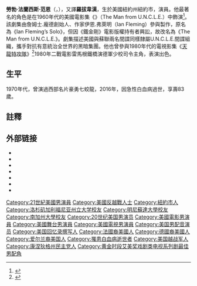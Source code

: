 {{Infobox person
| image          = Robert_Vaughn_Memorabilia_March09.JPG
| caption        = 2009年3月出席簽名活動的范恩
| name           = 勞勃·范恩<br/>Robert Vaughn
| birth_name     = Robert Francis Vaughn
| birth_date     = {{Birth date|1932|11|22|mf=yes}}
| birth_place    = [[美國|美國]][[紐約州|紐約州]][[紐約|紐約]]
| death_date     = {{death date and age|2016|11|11|1932|11|22|mf=yes}}
| death_place    = 美國[[康乃狄克州|康乃狄克州]][[丹伯里_(康乃狄克州)|丹伯里]]
| death_cause    = 急性[[白血病|白血病]]
| home_town      = 美國[[明尼蘇達州|明尼蘇達州]][[明尼阿波利斯|明尼阿波利斯]]
| education      = [[北部社區高中|北部社區高中]]
| alma_mater     = [[明尼蘇達大學|明尼蘇達大學]]<br />[[加州州立大學洛杉磯分校|加州州立大學洛杉磯分校]]<br />[[南加州大學|南加州大學]]
| occupation     = 電影，電視劇和舞台演員
| years_active   = 1955–2016
| party          = [[民主黨_(美國)|民主黨]]
| spouse         = {{Marriage|蓮達·斯塔普|1974|2016|end=夫逝}}
| children       = 2
| awards         = 黃金時段艾美獎最佳劇情類影集男配角（1978）
| website        = {{URL|www.officialrobertvaughn.com|officialrobertvaughn.com}}
}}

'''勞勃·法蘭西斯·范恩'''（{{lang-en|Robert Francis Vaughn}}，{{bd|1932年|11月22日|2016年|11月11日|catIdx=Vaughn, Robert}}），又譯'''羅拔韋漢'''，生於美國紐約州紐約市，演員。他最著名的角色是在1960年代的美國電影集《{{link-en|玉面金剛|The Man from U.N.C.L.E.}}》（The Man from U.N.C.L.E.）中飾演{{link-en|拿破崙·蘇洛|Napoleon Solo}}<ref>{{cite news|title=打擊魔鬼飾玉面虎勞勃范恩過世 享壽83|url=http://www.cna.com.tw/news/firstnews/201611120008-1.aspx|accessdate=2016-11-12|agency=中央社|date=2016-11-12}}</ref>。該劇集由詹姆士.龐德創始人、作家伊恩.弗萊明（Ian Fleming）參與製作，原名為《Ian Fleming’s Solo》，但因《鐵金剛》電影版權持有者興訟，故改名為《The Man from U.N.C.L.E.》。劇集描述美國與蘇聯兩名間諜同樣隸屬U.N.C.L.E.間諜組織，攜手對抗有意統治全世界的黑暗集團。他也曾參與1980年代的電視影集《[[天龍特攻隊|天龍特攻隊]]》<ref>{{cite news|author1=陳昱均|title=天龍特攻隊「史大衛將軍」病逝 享壽83歲|url=http://ent.ltn.com.tw/news/breakingnews/1884447|accessdate=2016-11-12|agency=自由時報|date=2016-11-12}}</ref>1980年二戰電影雷馬根鐵橋演德軍少校司令主角，表演出色。

==生平==
1970年代，曾演過西部名片豪勇七蛟龍，2016年，因急性白血病過世，享壽83歲。

==註釋==
{{reflist}}

== 外部链接 ==
{{Commons category|Robert Vaughn}}
* {{Official website}}
* {{AllMovie name|73149}}
* {{IMDb name|0001816}}
* {{IBDB name|82770}}
* {{Iobdb name|18066}}
* {{findagrave|172582164}}
* {{EmmyTVLegends name|robert-vaughn}}

{{黄金时段艾美奖剧情类最佳男配角}}
{{Authority control}}

{{DEFAULTSORT:Vaughn, Robert}}
[[Category:21世紀美國男演員|Category:21世紀美國男演員]]
[[Category:美國反越戰人士|Category:美國反越戰人士]]
[[Category:紐約市人|Category:紐約市人]]
[[Category:洛杉矶加利福尼亚州立大学校友|Category:洛杉矶加利福尼亚州立大学校友]]
[[Category:明尼蘇達大學校友|Category:明尼蘇達大學校友]]
[[Category:南加州大學校友|Category:南加州大學校友]]
[[Category:20世纪美国男演员|Category:20世纪美国男演员]]
[[Category:美國電影男演員|Category:美國電影男演員]]
[[Category:美國舞台男演員|Category:美國舞台男演員]]
[[Category:美國電視男演員|Category:美國電視男演員]]
[[Category:美国男配音演员|Category:美国男配音演员]]
[[Category:美国回忆录撰写人|Category:美国回忆录撰写人]]
[[Category:法國裔美國人|Category:法國裔美國人]]
[[Category:德國裔美國人|Category:德國裔美國人]]
[[Category:爱尔兰裔美国人|Category:爱尔兰裔美国人]]
[[Category:罹患白血病逝世者|Category:罹患白血病逝世者]]
[[Category:美国越战军人|Category:美国越战军人]]
[[Category:康涅狄格州民主党人|Category:康涅狄格州民主党人]]
[[Category:黄金时段艾美奖戏剧类电视系列剧最佳男配角|Category:黄金时段艾美奖戏剧类电视系列剧最佳男配角]]